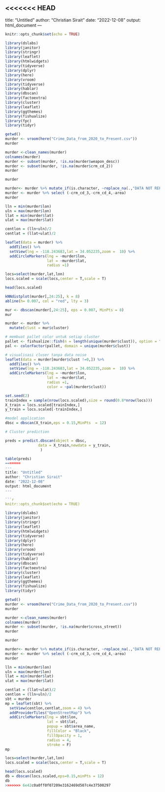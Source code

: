 <<<<<<< HEAD
---
title: "Untitled"
author: "Christian Sirait"
date: "2022-12-08"
output: html_document
---

```r
knitr::opts_chunk$set(echo = TRUE)
```

```r
library(dslabs)
library(janitor)
library(stringr)
library(leaflet)
library(htmlwidgets)
library(tidyverse)
library(dplyr)
library(here)
library(vroom)
library(tidyverse)
library(hablar)
library(dbscan)
library(factoextra)
library(cluster)
library(leaflet)
library(ggthemes)
library(fishualize)
library(fpc)
library(tidyr)
```

```r
getwd()
murder <- vroom(here("Crime_Data_from_2020_to_Present.csv"))
murder
```

```r
murder <-clean_names(murder)
colnames(murder)
murder <- subset(murder, !is.na(murder$weapon_desc))
murder <- subset(murder, !is.na(murder$crm_cd_2))
murder
```

```r
murder
```

```r
murder<- murder %>% mutate_if(is.character, ~replace_na(.,"DATA NOT REPORTED"))%>% mutate_if(is.double, ~replace_na(.,0)) 
murder <- murder %>% select (-crm_cd_3,-crm_cd_4,-area)
murder
```

```r
lln = min(murder$lon)
uln = max(murder$lon)
llat = min(murder$lat)
ulat = max(murder$lat)

centlon = (lln+uln)/2
centlat = (llat+ulat)/2

leaflet(data = murder) %>% 
  addTiles() %>% 
  setView(lng = -118.243683,lat = 34.052235,zoom =  10) %>% 
  addCircleMarkers(lng = ~murder$lon, 
                   lat = ~murder$lat, 
                   radius =1)
```

```r
locs=select(murder,lat,lon)
locs.scaled = scale(locs,center = T,scale = T)

head(locs.scaled)
```
```r
kNNdistplot(murder[,24:25], k = 8)
abline(h= 0.007, col = "red", lty = 3)
```

```r
mur <- dbscan(murder[,24:25], eps = 0.007, MinPts = 8)
mur
```

```r
murder <- murder %>% 
  mutate(clust = mur$cluster)

# membuat pallet color untuk setiap cluster
pallet <- fishualize::fish(n = length(unique(murder$clust)), option = "Bryaninops_natans")
pal <- colorFactor(pallet, domain = unique(murder$clust))

# visualisasi cluser tanpa data noise
leaflet(data = murder[murder$clust !=0,]) %>% 
  addTiles() %>% 
  setView(lng = -118.243683,lat = 34.052235,zoom =  10) %>% 
  addCircleMarkers(lng = ~murder$lon, 
                   lat = ~murder$lat, 
                   radius =1,
                   color = ~pal(murder$clust))

```



```r
set.seed(2)
trainIndex = sample(nrow(locs.scaled),size = round(0.8*nrow(locs)))
X_train = locs.scaled[trainIndex,]
y_train = locs.scaled[-trainIndex,]

#model application
dbsc = dbscan(X_train,eps = 0.15,MinPts  = 12)

# Cluster prediction

preds = predict.dbscan(object = dbsc,
               data = X_train,newdata = y_train,
                )
```

```r
table(preds)
=======
---
title: "Untitled"
author: "Christian Sirait"
date: "2022-12-08"
output: html_document
---

```{r setup, include=FALSE}
knitr::opts_chunk$set(echo = TRUE)
```

```{r}
library(dslabs)
library(janitor)
library(stringr)
library(leaflet)
library(htmlwidgets)
library(tidyverse)
library(dplyr)
library(here)
library(vroom)
library(tidyverse)
library(hablar)
library(dbscan)
library(factoextra)
library(cluster)
library(leaflet)
library(ggthemes)
library(fishualize)
library(tidyr)
```

```{r}
getwd()
murder <- vroom(here("Crime_Data_from_2020_to_Present.csv"))
murder
```

```{r}
murder <-clean_names(murder)
colnames(murder)
murder <- subset(murder, !is.na(murder$cross_street))
murder
```

```{r}
murder
```

```{r}
murder<- murder %>% mutate_if(is.character, ~replace_na(.,"DATA NOT REPORTED"))%>% mutate_if(is.double, ~replace_na(.,0)) 
murder <- murder %>% select (-crm_cd_3,-crm_cd_4,-area)
murder
```

```{r}
lln = min(murder$lon)
uln = max(murder$lon)
llat = min(murder$lat)
ulat = max(murder$lat)

centlat = (llat+ulat)/2
centlon = (lln+uln)/2
sbt = murder
mp = leaflet(sbt) %>%
  setView(centlon,centlat,zoom = 4) %>%
  addProviderTiles("OpenStreetMap") %>%
  addCircleMarkers(lng = sbt$lon,
                   lat = sbt$lat,
                   popup = sbt$area_name,
                   fillColor = "Black",
                   fillOpacity = 1,
                   radius = 4,
                   stroke = F)
mp
```

```{r}
locs=select(murder,lat,lon)
locs.scaled = scale(locs,center = T,scale = T)

head(locs.scaled)
db = dbscan(locs.scaled,eps=0.15,minPts = 12)
db
>>>>>>> 6e42c0a0ff0f07209e3162469d507c4e37500297
```
